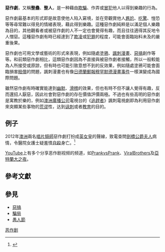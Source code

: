 {{Otheruses|other=[[維基百科|維基百科]]相關指引|維基百科:不要製造惡作劇}}
{{not|損害 (普通法)}}
{{Otheruses|other=1889年电影|恶作剧 (1889年电影)}}
{{Redirect|整蠱|2021年電視節目|大整蠱}}
{{擴充|time=2010-10-16}}

'''惡作劇'''，又稱'''整蠱'''、'''整人'''，是一种藉由[[欺騙|欺騙]]、作弄或[[冒犯|冒犯]]他人以得到樂趣的行為。

惡作劇最基本的形式即是故意使他人陷入窘境，並在旁觀賞他人[[尷尬|尷尬]]、[[驚慌|吃驚]]、惶恐等等尋常難以得見的情緒表現，藉此得到樂趣。這種惡作劇純粹是以滿足個人樂趣為目的，其他觀看者或被惡作劇的人不一定也會覺得有趣，而且往往適得其反地令人憎惡。這種惡作劇有時已經達到了[[欺凌|欺凌]]或[[犯罪|犯罪]]的程度，可能會面臨始料未及的嚴重後果。

惡作劇也可用文學或藝術的形式來表現，例如隨處[[塗鴉|塗鴉]]、[[諷刺漫畫|諷刺漫畫]]、[[惡搞|惡搞]]創作等等。和前類惡作劇相比，這類惡作劇因為不直接與被惡作劇者接觸，所以一般較能為人所接受或原諒，但有時也可能引致意想不到的反效果，例如隨處塗鴉可能會面臨損害[[賠償|賠償]]的問題，諷刺漫畫也有像[[日德蘭郵報穆罕默德漫畫事件|日德蘭郵報穆罕默德漫畫事件]]一樣演變成為國際問題。

雖然惡作劇有時確實能達到[[幽默|幽默]]、[[滑稽|滑稽]]的效果，但也有時不但不讓人覺得有趣，反而還招人厭惡，因此社會對惡作劇的存在價值評價兩極。不過也有些高明的惡作劇是寓教於樂的，例如[[澳洲廣播公司|澳洲廣播公司]]電視台的《[[追趕者|追趕者]]》諷刺電視劇即為利用惡作劇來突顯某些事物的[[荒谬|荒谬]]性，达到[[讽刺|讽刺]]或者[[教育|教育]]的目的。

==例子==
2012年[[澳洲|澳洲]]{{tsl|en|2Day FM|2Day FM}}兩名[[唱片騎師|唱片騎師]]惡作劇打扮成[[英女皇|英女皇]]的聲線，致電{{link-yue|英皇愛德華七世醫院|英國國王愛德華七世醫院}}查問[[凱瑟琳_(劍橋公爵夫人)|劍橋公爵夫人]]病情，令醫院女護士疑羞憤[[自殺|自殺]]身亡。<ref>{{Cite news |url=http://www.bbc.co.uk/zhongwen/trad/uk/2012/12/121207_uk_hoax_death.shtml |title=英公爵夫人凱特就診醫院護士死亡 |work=BBC中文網新聞 |accessdate=2012-12-08 |archive-date=2012-12-11 |archive-url=https://web.archive.org/web/20121211012801/http://www.bbc.co.uk/zhongwen/trad/uk/2012/12/121207_uk_hoax_death.shtml |dead-url=no }}</ref>

[[YouTube|YouTube]]上有多个分享恶作剧视频的频道，如[[PrankvsPrank|PrankvsPrank]]、[[ViralBrothers|ViralBrothers]]及[[亞特蘭大之夜|亞特蘭大之夜]]。

==參考文獻==
{{Reflist}}

==參見==
*[[惡搞|惡搞]]
*[[騙局|騙局]]
*[[愚人節|愚人節]]
{{媒體操縱}}
{{Authority control}}
[[Category:恶作剧|]]